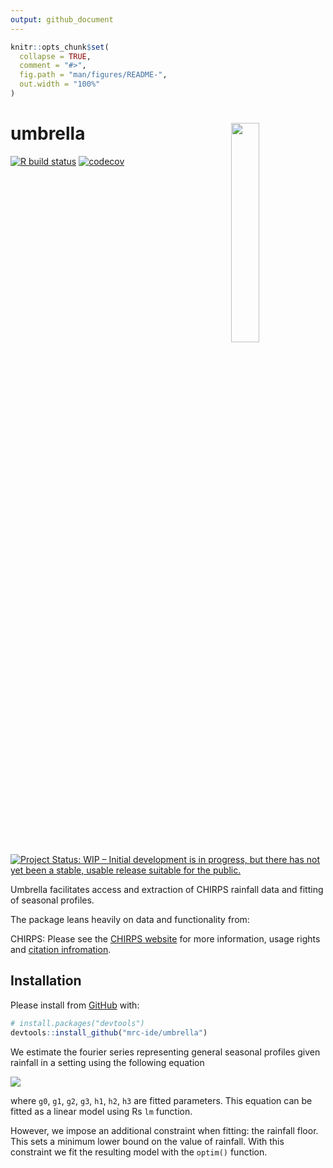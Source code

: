 ---
output: github_document
---

<!-- README.md is generated from README.Rmd. Please edit that file -->

```{r, include = FALSE}
knitr::opts_chunk$set(
  collapse = TRUE,
  comment = "#>",
  fig.path = "man/figures/README-",
  out.width = "100%"
)
```

# umbrella <img src="man/figures/umbrella_hex.png" align="right" width=30% height=30% />

<!-- badges: start -->
[![R build status](https://github.com/mrc-ide/umbrella/workflows/R-CMD-check/badge.svg)](https://github.com/mrc-ide/umbrella/actions)
[![codecov](https://codecov.io/gh/mrc-ide/umbrella/branch/master/graph/badge.svg)](https://codecov.io/gh/mrc-ide/umbrella)
[![Project Status: WIP – Initial development is in progress, but there has not yet been a stable, usable release suitable for the public.](https://www.repostatus.org/badges/latest/wip.svg)](https://www.repostatus.org/#wip)
<!-- badges: end -->

Umbrella facilitates access and extraction of CHIRPS rainfall data and fitting of seasonal profiles. 

The package leans heavily on data and functionality from:

CHIRPS:
Please see the [CHIRPS website](https://www.chc.ucsb.edu/data/chirps) for more information, usage rights and 
[citation infromation](http://legacy.chg.ucsb.edu/data/chirps/#_Citations).

## Installation

Please install from [GitHub](https://github.com/) with:

``` r
# install.packages("devtools")
devtools::install_github("mrc-ide/umbrella")
```

We estimate the fourier series representing general seasonal profiles given rainfall in a setting
using the following equation

<img src="man/figures/eq.png" />

where `g0`, `g1`, `g2`, `g3`, `h1`, `h2`, `h3` are fitted parameters. This equation
can be fitted as a linear model using Rs `lm` function.

However, we impose an additional constraint when fitting: the rainfall floor. This sets a minimum
lower bound on the value of rainfall. With this constraint we fit the resulting model with the 
`optim()` function.
